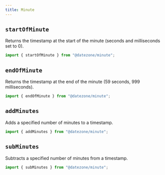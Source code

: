 ```yaml
---
title: Minute
---
```


## `startOfMinute`

Returns the timestamp at the start of the minute (seconds and milliseconds set to 0).

```ts
import { startOfMinute } from "@datezone/minute";
```

<CodeExample file="reference/minute/startOfMinute.ts" title="startOfMinute" />

## `endOfMinute`

Returns the timestamp at the end of the minute (59 seconds, 999 milliseconds).

```ts
import { endOfMinute } from "@datezone/minute";
```

<CodeExample file="reference/minute/endOfMinute.ts" title="endOfMinute" />

## `addMinutes`

Adds a specified number of minutes to a timestamp.

```ts
import { addMinutes } from "@datezone/minute";
```

<CodeExample file="reference/minute/addMinutes.ts" title="addMinutes" />

## `subMinutes`

Subtracts a specified number of minutes from a timestamp.

```ts
import { subMinutes } from "@datezone/minute";
```

<CodeExample file="reference/minute/subMinutes.ts" title="subMinutes" />
